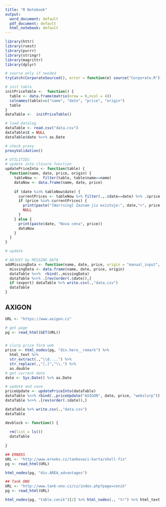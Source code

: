 ```yaml
---
title: "R Notebook"
output:
  word_document: default
  pdf_document: default
  html_notebook: default
---
```


```r
library(httr)
library(rvest)
library(purrr)
library(stringr)
library(magrittr)
library(dplyr)

# source only if needed
tryCatch(CorporateSourced(), error = function(e) source("Corporate.R"))

```

```r
# init table
initPriceTable <-  function() {
  table <- data.frame(matrix(nrow = 0,ncol = 4))
  colnames(table)=c("name", "date", "price", "origin")
  table
}
dataTable <-  initPriceTable()

# load datalog
dataTable <- read.csv("data.csv")
dataTable$X = NULL
dataTable$date %<>% as.Date

# check proxy
proxyValidation()

# UTILITIES
# update into closure function
updatePriceInto <- function(table) {
  function(name, date, price, origin) {
    tableNow <-  filter(table, table$name==name)
    dataNow <- data.frame(name, date, price)
    
    if (date %in% tableNow$date) { 
      currentPrices <- tableNow %>% filter(.,.$date==date) %>% .$price
      if (price %in% currentPrices) {
        print(paste("[Warrning] Zaznam jiz existuje:", date,">", price, "/", origin, "/"))
        NULL
      }
    } else {
      print(paste(date, "Nova cena", price))
      dataNow
    } 
  } 
}

# update

# ADJUST by MISSING DATA
addMissingData <- function(name, date, price, origin = "manual_input", export = F) {
  missingData <- data.frame(name, date, price, origin)
  dataTable %<>%  rbind(.,missingData)
  dataTable %<>% .[rev(order(.$date)),]
  if (export) dataTable %>% write.csv(.,"data.csv")
  dataTable
}
```

## AXIGON
```r
URL <- "https://www.axigon.cz"

# get page
pg <- read_html(GET(URL))


# slurp price form web
price <- html_nodes(pg, "div.hero__remark") %>%
  html_text %>%
  str_extract(.,"\\d....") %>%
  str_replace(.,"[,]","\\.") %>% 
  as.double
# get current date
date <- Sys.Date() %>% as.Date

# update and save
priceUpdate <- updatePriceInto(dataTable)
dataTable %<>% rbind(.,priceUpdate("AXIGON", date, price, "webslurp"))
dataTable %<>% .[rev(order(.$date)),]

dataTable %>% write.csv(.,"data.csv")
dataTable


```

```r
devblock <- function() {
  
  rm(list = ls())
  dataTable
  
}
```


```r
## ERNEKS
URL <- "http://www.erneks.cz/tankovaci-karta/shell-fix"
pg <- read_html(URL)

html_nodes(pg, "div.AREA_advantages")
```

```r
## Tank ONO
URL <- "http://www.tank-ono.cz/cz/index.php?page=cenik"
pg <- read_html(URL)

html_nodes(pg, "table.cenik")[2] %>% html_nodes(., "tr") %>% html_text %>% .[4]
```

